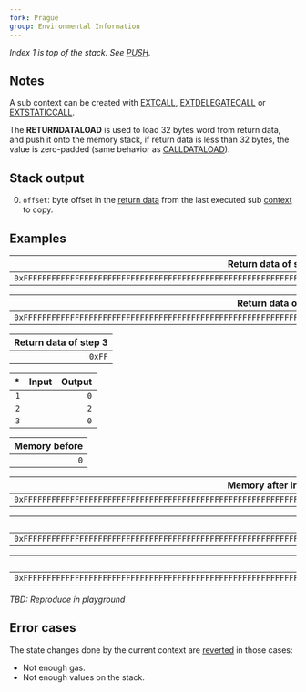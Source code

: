 ```yaml
---
fork: Prague
group: Environmental Information
---
```


*Index 1 is top of the stack. See [PUSH](/#60).*

## Notes

A sub context can be created with [EXTCALL](/#F8), [EXTDELEGATECALL](/#F9) or [EXTSTATICCALL](/#FB). 

The **RETURNDATALOAD** is used to load 32 bytes word from return data, and push it onto the memory stack, if return data is less than 32 bytes, the value is zero-padded (same behavior as [CALLDATALOAD](/#35)).

## Stack output

0. `offset`: byte offset in the [return data](/about) from the last executed sub [context](/about) to copy.

## Examples

| Return data of step 1  |
|------------:|
| `0xFFFFFFFFFFFFFFFFFFFFFFFFFFFFFFFFFFFFFFFFFFFFFFFFFFFFFFFFFFFFFFFF` |

| Return data of step 2 |
|----------------------------:|
| `0xFFFFFFFFFFFFFFFFFFFFFFFFFFFFFFFFFFFFFFFFFFFFFFFFFFFFFFFFFFFFFFFFFF` |

| Return data of step 3  |
|------------:|
| `0xFF` |

| * | Input | Output |
|--:|------:|-------:|
| `1` | | `0` |
| `2` | | `2` |
| `3` | | `0` |

| Memory before |
|--------------:|
| `0` |

| Memory after input 1 |
|---------------------:|
| `0xFFFFFFFFFFFFFFFFFFFFFFFFFFFFFFFFFFFFFFFFFFFFFFFFFFFFFFFFFFFFFFFF` |

| Memory after input 1 then 2 |
|---------------------:|
| `0xFFFFFFFFFFFFFFFFFFFFFFFFFFFFFFFFFFFFFFFFFFFFFFFFFFFFFFFFFFFFFFFFFFFFFFFFFFFFFFFFFFFFFFFFFFFFFFFFFFFFFFFFFFFFFFFFFFFFFFFFFFFFFFFF` |

| Memory after input 1 then 2 then 3 |
|----------------------------:|
| `0xFFFFFFFFFFFFFFFFFFFFFFFFFFFFFFFFFFFFFFFFFFFFFFFFFFFFFFFFFFFFFFFFFFFFFFFFFFFFFFFFFFFFFFFFFFFFFFFFFFFFFFFFFFFFFFFFFFFFFFFFFFFFFFFFFF` |

*TBD: Reproduce in playground*

## Error cases

The state changes done by the current context are [reverted](#FD) in those cases:
- Not enough gas.
- Not enough values on the stack.
